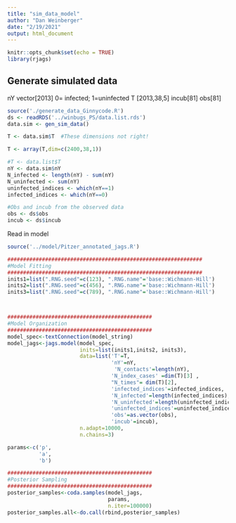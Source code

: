 ```yaml
---
title: "sim_data_model"
author: "Dan Weinberger"
date: "2/19/2021"
output: html_document
---
```


```r
knitr::opts_chunk$set(echo = TRUE)
library(rjags)

```

## Generate simulated data
nY vector[2013]  0= infected; 1=uninfected
T [2013,38,5]
incub[81]
obs[81]

```r
source('./generate_data_Ginnycode.R')
ds <- readRDS('../winbugs_PS/data.list.rds')
data.sim <- gen_sim_data()

T <- data.sim$T  #These dimensions not right!

T <- array(T,dim=c(2400,38,1))

#T <- data.list$T
nY <- data.sim$nY
N_infected <- length(nY) - sum(nY)
N_uninfected <- sum(nY)
uninfected_indices <- which(nY==1)
infected_indices <- which(nY==0)

#Obs and incub from the observed data
obs <- ds$obs
incub <- ds$incub
```


Read in model
```r
source('../model/Pitzer_annotated_jags.R')
```

```r
##############################################################
#Model Fitting
##############################################################
inits1=list(".RNG.seed"=c(123), ".RNG.name"='base::Wichmann-Hill')
inits2=list(".RNG.seed"=c(456), ".RNG.name"='base::Wichmann-Hill')
inits3=list(".RNG.seed"=c(789), ".RNG.name"='base::Wichmann-Hill')



##############################################
#Model Organization
##############################################
model_spec<-textConnection(model_string)
model_jags<-jags.model(model_spec, 
                       inits=list(inits1,inits2, inits3),
                       data=list('T'=T,
                                 'nY'=nY,
                                  'N_contacts'=length(nY),
                                 'N_index_cases' =dim(T)[3] ,
                                 "N_times"= dim(T)[2],
                                 'infected_indices'=infected_indices,
                                 'N_infected'=length(infected_indices),
                                 'N_uninfected'=length(uninfected_indices),
                                 'uninfected_indices'=uninfected_indices,
                                 'obs'=as.vector(obs),
                                 'incub'=incub),
                       n.adapt=10000, 
                       n.chains=3)

```

```r
params<-c('p',
          'a',
          'b')

##############################################
#Posterior Sampling
##############################################
posterior_samples<-coda.samples(model_jags, 
                                params, 
                                n.iter=100000)
posterior_samples.all<-do.call(rbind,posterior_samples)

```


